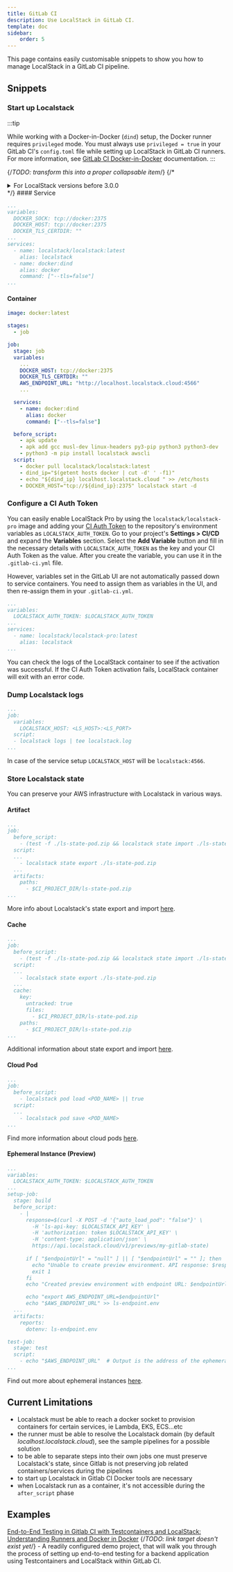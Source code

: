 ```yaml
---
title: GitLab CI
description: Use LocalStack in GitLab CI.
template: doc
sidebar:
    order: 5
---
```


This page contains easily customisable snippets to show you how to manage LocalStack in a GitLab CI pipeline.

## Snippets

### Start up Localstack

:::tip

While working with a Docker-in-Docker (`dind`) setup, the Docker runner requires `privileged` mode.
You must always use `privileged = true` in your GitLab CI's `config.toml` file while setting up LocalStack in GitLab CI runners.
For more information, see [GitLab CI Docker-in-Docker](https://docs.gitlab.com/ee/ci/docker/using_docker_build.html#use-docker-in-docker-executor) documentation.
:::

{/*TODO: transform this into a proper collapsable item*/}
{/*
<details>
<summary>For LocalStack versions before 3.0.0</summary>
Under test>variables, add:<br>
LOCALSTACK_HOSTNAME: localhost.localstack.cloud<br>
HOSTNAME_EXTERNAL: localhost.localstack.cloud.
</details>
*/}
#### Service

```yaml
...
variables:
  DOCKER_SOCK: tcp://docker:2375
  DOCKER_HOST: tcp://docker:2375
  DOCKER_TLS_CERTDIR: ""
...
services:
  - name: localstack/localstack:latest
    alias: localstack
  - name: docker:dind
    alias: docker
    command: ["--tls=false"]
...
```

#### Container

```yaml
image: docker:latest

stages:
  - job

job:
  stage: job
  variables:
    ...
    DOCKER_HOST: tcp://docker:2375
    DOCKER_TLS_CERTDIR: ""
    AWS_ENDPOINT_URL: "http://localhost.localstack.cloud:4566"
    ...

  services:
    - name: docker:dind
      alias: docker
      command: ["--tls=false"]

  before_script:
    - apk update
    - apk add gcc musl-dev linux-headers py3-pip python3 python3-dev
    - python3 -m pip install localstack awscli
  script:
    - docker pull localstack/localstack:latest
    - dind_ip="$(getent hosts docker | cut -d' ' -f1)"
    - echo "${dind_ip} localhost.localstack.cloud " >> /etc/hosts
    - DOCKER_HOST="tcp://${dind_ip}:2375" localstack start -d
```

### Configure a CI Auth Token

You can easily enable LocalStack Pro by using the `localstack/localstack-pro` image and adding your [CI Auth Token](https://app.localstack.cloud/workspace/auth-tokens) to the repository's environment variables as `LOCALSTACK_AUTH_TOKEN`.
Go to your project's **Settings > CI/CD** and expand the **Variables** section.
Select the **Add Variable** button and fill in the necessary details with `LOCALSTACK_AUTH_TOKEN` as the key and your CI Auth Token as the value.
After you create the variable, you can use it in the `.gitlab-ci.yml` file.

However, variables set in the GitLab UI are not automatically passed down to service containers.
You need to assign them as variables in the UI, and then re-assign them in your `.gitlab-ci.yml`.

```yaml
...
variables:
  LOCALSTACK_AUTH_TOKEN: $LOCALSTACK_AUTH_TOKEN
...
services:
  - name: localstack/localstack-pro:latest
    alias: localstack
...
```

You can check the logs of the LocalStack container to see if the activation was successful.
If the CI Auth Token activation fails, LocalStack container will exit with an error code.

### Dump Localstack logs

```yaml
...
job:
  variables:
    LOCALSTACK_HOST: <LS_HOST>:<LS_PORT>
  script:
  - localstack logs | tee localstack.log
... 
```

In case of the service setup `LOCALSTACK_HOST` will be `localstack:4566`.

### Store Localstack state

You can preserve your AWS infrastructure with Localstack in various ways.

#### Artifact

```yaml
...
job:
  before_script:
    - (test -f ./ls-state-pod.zip && localstack state import ./ls-state-pod.zip) || true
  script:
  ...
    - localstack state export ./ls-state-pod.zip
  ...
  artifacts:
    paths:
      - $CI_PROJECT_DIR/ls-state-pod.zip
...
```

More info about Localstack's state export and import [here](/user-guide/state-management/export-import-state/).

#### Cache

```yaml
...
job:
  before_script:
    - (test -f ./ls-state-pod.zip && localstack state import ./ls-state-pod.zip) || true
  script:
  ...
    - localstack state export ./ls-state-pod.zip
  ...
  cache:
    key:
      untracked: true
      files:
        - $CI_PROJECT_DIR/ls-state-pod.zip
    paths:
      - $CI_PROJECT_DIR/ls-state-pod.zip
...
```

Additional information about state export and import [here](/user-guide/state-management/export-import-state/).

#### Cloud Pod

```yaml
...
job:
  before_script:
    - localstack pod load <POD_NAME> || true
  script:
  ...
    - localstack pod save <POD_NAME>
...
```

Find more information about cloud pods [here](/user-guide/state-management/cloud-pods/).

#### Ephemeral Instance (Preview)

```yaml
...
variables:
  LOCALSTACK_AUTH_TOKEN: $LOCALSTACK_AUTH_TOKEN
...
setup-job:
  stage: build
  before_script:
    - |
      response=$(curl -X POST -d '{"auto_load_pod": "false"}' \
        -H 'ls-api-key: $LOCALSTACK_API_KEY' \
        -H 'authorization: token $LOCALSTACK_API_KEY' \
        -H 'content-type: application/json' \
        https://api.localstack.cloud/v1/previews/my-gitlab-state)
      
      if [ "$endpointUrl" = "null" ] || [ "$endpointUrl" = "" ]; then
        echo "Unable to create preview environment. API response: $response"
        exit 1
      fi
      echo "Created preview environment with endpoint URL: $endpointUrl"

      echo "export AWS_ENDPOINT_URL=$endpointUrl"
      echo "$AWS_ENDPOINT_URL" >> ls-endpoint.env
  ...
  artifacts:
    reports:
      dotenv: ls-endpoint.env

test-job:
  stage: test
  script:
    - echo "$AWS_ENDPOINT_URL"  # Output is the address of the ephemeral instance
...
```

Find out more about ephemeral instances [here](/user-guide/cloud-sandbox/).

## Current Limitations

- Localstack must be able to reach a docker socket to provision containers for certain services, ie Lambda, EKS, ECS...etc
- the runner must be able to resolve the Localstack domain (by default _localhost.localstack.cloud_), see the sample pipelines for a possible solution
- to be able to separate steps into their own jobs one must preserve Localstack's state, since Gitlab is not preserving job related containers/services during the pipelines
- to start up Localstack in Gitlab CI Docker tools are necessary
- when Localstack run as a container, it's not accessible during the `after_script` phase

## Examples

[End-to-End Testing in Gitlab CI with Testcontainers and LocalStack: Understanding Runners and Docker in Docker](/aws/tutorials/gitlab_ci_testcontainers) {/*TODO: link target doesn't exist yet*/} - A readily configured demo project, that will walk you through the process of setting up end-to-end testing for a backend application using Testcontainers and LocalStack within GitLab CI.